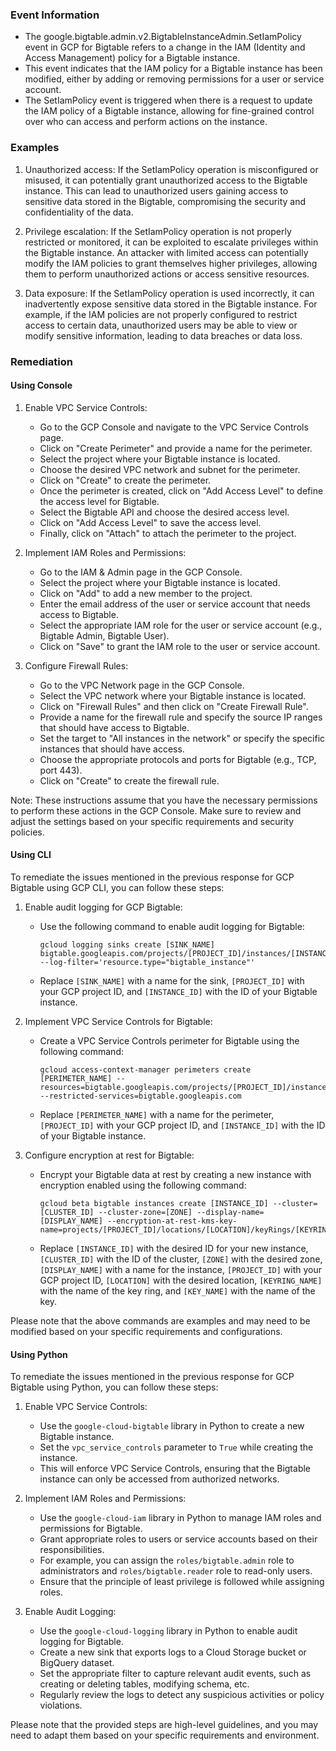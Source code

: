
### Event Information

- The google.bigtable.admin.v2.BigtableInstanceAdmin.SetIamPolicy event in GCP for Bigtable refers to a change in the IAM (Identity and Access Management) policy for a Bigtable instance.
- This event indicates that the IAM policy for a Bigtable instance has been modified, either by adding or removing permissions for a user or service account.
- The SetIamPolicy event is triggered when there is a request to update the IAM policy of a Bigtable instance, allowing for fine-grained control over who can access and perform actions on the instance.


### Examples

1. Unauthorized access: If the SetIamPolicy operation is misconfigured or misused, it can potentially grant unauthorized access to the Bigtable instance. This can lead to unauthorized users gaining access to sensitive data stored in the Bigtable, compromising the security and confidentiality of the data.

2. Privilege escalation: If the SetIamPolicy operation is not properly restricted or monitored, it can be exploited to escalate privileges within the Bigtable instance. An attacker with limited access can potentially modify the IAM policies to grant themselves higher privileges, allowing them to perform unauthorized actions or access sensitive resources.

3. Data exposure: If the SetIamPolicy operation is used incorrectly, it can inadvertently expose sensitive data stored in the Bigtable instance. For example, if the IAM policies are not properly configured to restrict access to certain data, unauthorized users may be able to view or modify sensitive information, leading to data breaches or data loss.

### Remediation

#### Using Console

1. Enable VPC Service Controls:
   - Go to the GCP Console and navigate to the VPC Service Controls page.
   - Click on "Create Perimeter" and provide a name for the perimeter.
   - Select the project where your Bigtable instance is located.
   - Choose the desired VPC network and subnet for the perimeter.
   - Click on "Create" to create the perimeter.
   - Once the perimeter is created, click on "Add Access Level" to define the access level for Bigtable.
   - Select the Bigtable API and choose the desired access level.
   - Click on "Add Access Level" to save the access level.
   - Finally, click on "Attach" to attach the perimeter to the project.

2. Implement IAM Roles and Permissions:
   - Go to the IAM & Admin page in the GCP Console.
   - Select the project where your Bigtable instance is located.
   - Click on "Add" to add a new member to the project.
   - Enter the email address of the user or service account that needs access to Bigtable.
   - Select the appropriate IAM role for the user or service account (e.g., Bigtable Admin, Bigtable User).
   - Click on "Save" to grant the IAM role to the user or service account.

3. Configure Firewall Rules:
   - Go to the VPC Network page in the GCP Console.
   - Select the VPC network where your Bigtable instance is located.
   - Click on "Firewall Rules" and then click on "Create Firewall Rule".
   - Provide a name for the firewall rule and specify the source IP ranges that should have access to Bigtable.
   - Set the target to "All instances in the network" or specify the specific instances that should have access.
   - Choose the appropriate protocols and ports for Bigtable (e.g., TCP, port 443).
   - Click on "Create" to create the firewall rule.

Note: These instructions assume that you have the necessary permissions to perform these actions in the GCP Console. Make sure to review and adjust the settings based on your specific requirements and security policies.

#### Using CLI

To remediate the issues mentioned in the previous response for GCP Bigtable using GCP CLI, you can follow these steps:

1. Enable audit logging for GCP Bigtable:
   - Use the following command to enable audit logging for Bigtable:
     ```
     gcloud logging sinks create [SINK_NAME] bigtable.googleapis.com/projects/[PROJECT_ID]/instances/[INSTANCE_ID] --log-filter='resource.type="bigtable_instance"'
     ```
   - Replace `[SINK_NAME]` with a name for the sink, `[PROJECT_ID]` with your GCP project ID, and `[INSTANCE_ID]` with the ID of your Bigtable instance.

2. Implement VPC Service Controls for Bigtable:
   - Create a VPC Service Controls perimeter for Bigtable using the following command:
     ```
     gcloud access-context-manager perimeters create [PERIMETER_NAME] --resources=bigtable.googleapis.com/projects/[PROJECT_ID]/instances/[INSTANCE_ID] --restricted-services=bigtable.googleapis.com
     ```
   - Replace `[PERIMETER_NAME]` with a name for the perimeter, `[PROJECT_ID]` with your GCP project ID, and `[INSTANCE_ID]` with the ID of your Bigtable instance.

3. Configure encryption at rest for Bigtable:
   - Encrypt your Bigtable data at rest by creating a new instance with encryption enabled using the following command:
     ```
     gcloud beta bigtable instances create [INSTANCE_ID] --cluster=[CLUSTER_ID] --cluster-zone=[ZONE] --display-name=[DISPLAY_NAME] --encryption-at-rest-kms-key-name=projects/[PROJECT_ID]/locations/[LOCATION]/keyRings/[KEYRING_NAME]/cryptoKeys/[KEY_NAME]
     ```
   - Replace `[INSTANCE_ID]` with the desired ID for your new instance, `[CLUSTER_ID]` with the ID of the cluster, `[ZONE]` with the desired zone, `[DISPLAY_NAME]` with a name for the instance, `[PROJECT_ID]` with your GCP project ID, `[LOCATION]` with the desired location, `[KEYRING_NAME]` with the name of the key ring, and `[KEY_NAME]` with the name of the key.

Please note that the above commands are examples and may need to be modified based on your specific requirements and configurations.

#### Using Python

To remediate the issues mentioned in the previous response for GCP Bigtable using Python, you can follow these steps:

1. Enable VPC Service Controls:
   - Use the `google-cloud-bigtable` library in Python to create a new Bigtable instance.
   - Set the `vpc_service_controls` parameter to `True` while creating the instance.
   - This will enforce VPC Service Controls, ensuring that the Bigtable instance can only be accessed from authorized networks.

2. Implement IAM Roles and Permissions:
   - Use the `google-cloud-iam` library in Python to manage IAM roles and permissions for Bigtable.
   - Grant appropriate roles to users or service accounts based on their responsibilities.
   - For example, you can assign the `roles/bigtable.admin` role to administrators and `roles/bigtable.reader` role to read-only users.
   - Ensure that the principle of least privilege is followed while assigning roles.

3. Enable Audit Logging:
   - Use the `google-cloud-logging` library in Python to enable audit logging for Bigtable.
   - Create a new sink that exports logs to a Cloud Storage bucket or BigQuery dataset.
   - Set the appropriate filter to capture relevant audit events, such as creating or deleting tables, modifying schema, etc.
   - Regularly review the logs to detect any suspicious activities or policy violations.

Please note that the provided steps are high-level guidelines, and you may need to adapt them based on your specific requirements and environment.

